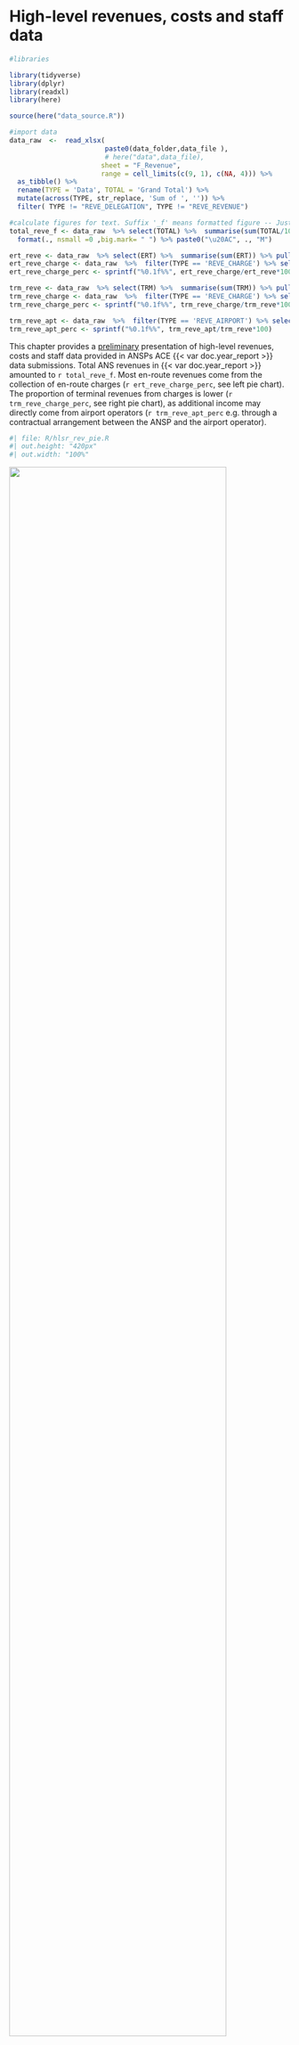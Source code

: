# High-level revenues, costs and staff data {#sec-high}

```r
#libraries

library(tidyverse)
library(dplyr)
library(readxl)
library(here)

source(here("data_source.R"))

#import data
data_raw  <-  read_xlsx(
                        paste0(data_folder,data_file ),
                        # here("data",data_file),
                       sheet = "F_Revenue",
                       range = cell_limits(c(9, 1), c(NA, 4))) %>%
  as_tibble() %>% 
  rename(TYPE = 'Data', TOTAL = 'Grand Total') %>% 
  mutate(across(TYPE, str_replace, 'Sum of ', '')) %>% 
  filter( TYPE != "REVE_DELEGATION", TYPE != "REVE_REVENUE")

#calculate figures for text. Suffix '_f' means formatted figure -- Just an example for you to see how it could be done to avoid copy pasting
total_reve_f <- data_raw  %>% select(TOTAL) %>%  summarise(sum(TOTAL/1000000)) %>% pull() %>% round() %>% 
  format(., nsmall =0 ,big.mark= " ") %>% paste0("\u20AC", ., "M")

ert_reve <- data_raw  %>% select(ERT) %>%  summarise(sum(ERT)) %>% pull() 
ert_reve_charge <- data_raw  %>%  filter(TYPE == 'REVE_CHARGE') %>% select(ERT)  %>% pull() 
ert_reve_charge_perc <- sprintf("%0.1f%%", ert_reve_charge/ert_reve*100) 

trm_reve <- data_raw  %>% select(TRM) %>%  summarise(sum(TRM)) %>% pull() 
trm_reve_charge <- data_raw  %>%  filter(TYPE == 'REVE_CHARGE') %>% select(TRM)  %>% pull() 
trm_reve_charge_perc <- sprintf("%0.1f%%", trm_reve_charge/trm_reve*100) 

trm_reve_apt <- data_raw  %>%  filter(TYPE == 'REVE_AIRPORT') %>% select(TRM)  %>% pull() 
trm_reve_apt_perc <- sprintf("%0.1f%%", trm_reve_apt/trm_reve*100) 

```

This chapter provides a [preliminary]{.underline} presentation of high-level revenues, costs and staff data provided in ANSPs ACE {{< var doc.year_report >}} data submissions. Total ANS revenues in {{< var doc.year_report >}} amounted to `r total_reve_f`. Most en-route revenues come from the collection of en-route charges (`r ert_reve_charge_perc`, see left pie chart). The proportion of terminal revenues from charges is lower (`r trm_reve_charge_perc`, see right pie chart), as additional income may directly come from airport operators (`r trm_reve_apt_perc` e.g. through a contractual arrangement between the ANSP and the airport operator).

::: {#fig-figure-2-1}

:::: {.content-visible when-format="html"}
```r
#| file: R/hlsr_rev_pie.R
#| out.height: "420px"
#| out.width: "100%"
```
::::

:::: {.content-visible when-format="pdf"}
![](figures/figure-2-1-hlsr_rev_pie.png){height=85% width=88% fig-align="center"}
::::

```r
#| child: R/hlsr_rev_table.Rmd
```


Breakdown of gate-to-gate ANS revenues, {{< var doc.year_report >}}
:::

::: blue
:::: columns
::::: {.column width="25%"}
![](figures/Figure-2-2-cfh.png)
:::::

::::: {.column width="50%"}
Across the Pan-European system, traffic in 2022 (measured in composite flight-hours) was +58.5% higher than in 2021 but remained -12.7% lower than in 2019. In the meantime, total gate-to-gate revenues increased slightly less than traffic (+53.6%) and remained -15.4% lower than in 2019.
:::::

::::: {.column width="25%"}
![](figures/Figure-2-2-rev.png)
:::::
::::
:::

The ACE benchmarking analysis focuses on the specific costs of providing gate-to-gate ATM/CNS services which amounted to €8 983M in 2022. Operating costs (including staff costs, non-staff operating costs and exceptional cost items) accounted for some 83% of total ATM/CNS provision costs, while depreciation costs and the cost of capital represented some 17%.

::: {#fig-figure-2-3}

:::: {.content-visible when-format="html"}

```r
#| file: R/hlsr_c_bdown_pie.R
#| out.width: "100%"
#| out.height: "300px"
```

::::

:::: {.content-visible when-format="pdf"}

![](figures/figure-2-3-hlsr_c_bdown_pie.png){height=85% width=85% fig-align="center"}

:::: 

```r
#| child: R/hlsr_c_bdown_table.Rmd
```

Gate-to-gate ATM/CNS provision costs at Pan-European system level, {{< var doc.year_report >}}
:::


::: blue
:::: columns
::::: {.column width="35%"}
Between {{< var doc.year_report_minus1 >}} and {{< var doc.year_report >}}, total ATM/CNS provision costs rose by +4.2% (+€358.1M), reflecting cost increases from 26 out of 38 ANSPs. Staff costs (+€220.2M), the cost of capital (+163.2M) and non-staff operating costs (+130.5M) were the main sources of increase in 2022.
:::::

::::: {.column width="65%"}
```r
knitr::include_graphics('figures/Figure-2-4.png')
```
:::::
::::
:::

::: blue
For staff and non-staff operating costs, this reflects the release of temporary measures implemented in 2020 and 2021 (e.g. short time work, furlough schemes, reduced remuneration, postponement of non-essential activities, etc.). <br><br> The observed trend in the cost of capital is heavily affected by very large increases for DHMI, DFS and LFV. Finally, the cancellation or deferral of non-essential investments resulted in a reduction in depreciation costs (-€82.4M).
:::

In {{< var doc.year_report >}}, the five largest ANSPs (ENAIRE, ENAV, DFS, DSNA and NATS) bore some 54% of total Pan-European gate-to-gate ATM/CNS provision costs, while the five smallest ANSPs accounted for some 1% (see bottom left part of @fig-figure-2-3).

::: {style="text-align: center;"}
[Trends in ATM/CNS provision costs at Pan-European system level]{style="font-weight: bold; text-decoration: underline; font-family: Helvetica; margin-bottom: 0rem"}
:::

::: {#fig-figure-2-5}

:::: {style="max-width: 620px; margin: auto"}
```r
#| file: R/hlsr_evo_cost.R
#| out.height: "200px"
#| out.width: "100%"
```
::::

:::: columns
::::: {.column width="65%"}
```r
#| file: R/hlsr_cost_per_ansp.R
#| out.height: "600px"
#| out.width: "100%"
```
:::::

::::: {.column width="35%"}
```r
#| file: R/hlsr_cost_per_ansp_perc.R
#| out.height: "600px"
#| out.width: "100%"
```
:::::
::::

Changes in ATM/CNS provision costs (real terms)

:::

<!-- ![Changes in ATM/CNS provision costs (real terms)](figures/Figure-2-3.png){#fig-figure-2-3 width="75%"} -->

The Pan-European ANSPs employed a total of 52 843 staff in 2022 (comprising 52 026 staff providing ATM/CNS services and 817 internal MET staff). Some 17 335 staff (33%) were ATCOs working on operational duty, split between ACCs (54%) and APP/TWR facilities (46%). On average, 2.0 additional staff are required for every ATCO in OPS in Europe.



::: {#fig-figure-2-6}
:::: {.content-visible when-format="html"}
```r
#| file: R/hlsr_staff_pie.R
#| out.width: "100%"
#| out.height: "300px"
```
::::

:::: {.content-visible when-format="pdf"}
![](figures/figure-2-6-hlsr_staff_pie.png){height=85% width=85% fig-align="center"}
::::

Breakdown of total gate-to-gate ATM/CNS staff at Pan-European system level, {{< var doc.year_report >}}
:::


In {{< var doc.year_report >}}, the number of ATM/CNS staff remained almost at the same level as in 2021 (-0.2% or -127 FTEs).

::: {style="text-align: center;"}
[Trends in gate-to-gate ATM/CNS staff at Pan-European system level]{style="font-weight: bold; text-decoration: underline; font-family: Helvetica; margin-bottom: 0rem"}
:::

::: {#fig-figure-2-5}

:::: {style="max-width: 620px; margin: auto"}
```r
#| file: R/hlsr_evo_staff.R
#| out.height: "200px"
#| out.width: "100%"
```
::::

:::: columns
::::: {.column width="65%"}
```r
#| file: R/hlsr_staff_bdown_bar.R
#| out.height: "400px"
#| out.width: "100%"
```
:::::

::::: {.column width="35%"}
```r
#| file: R/hlsr_staff_bdown_bar_perc.R
#| out.height: "400px"
#| out.width: "100%"
```
:::::
::::

Total gate-to-gate ATM/CNS staff per staff category
:::

<!-- ![Total gate-to-gate ATM/CNS staff per staff category](figures/Figure-2-5.png){#fig-figure-2-5 width="75%"} -->

The overall change in staff number observed for {{< var doc.year_report >}} mainly reflects changes in the following staff categories:

-   Administrative staff (-357 FTEs, or -4.1%); and,
-   ATCOs in OPS (+550 FTEs, or +3.3%).

The changes in the number of ATCOs categories may reflect the reallocation of some ATCOs from non-operational duties to OPS, due to the traffic increase after COVID-19 pandemic.

Minor decreases are also observed for OPS support -- non-ATCO (-80 FTEs), ATC assistants (-57 FTEs), technical support staff for planning and development (-38 FTEs), Ab-initio trainees (-30 FTEs).

On the other hand, minor increases are also observed for staff for ancillary services (+41 FTEs) and technical support staff for operational maintenance, monitoring and control (+19 FTEs).
